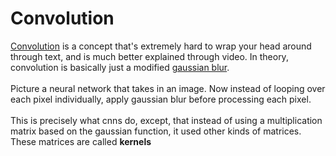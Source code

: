 # Convolution

<a href="https://www.youtube.com/watch?v=KuXjwB4LzSA">Convolution</a> is a concept that's extremely hard to wrap your head around through text, and is much better explained through video.
In theory, convolution is basically just a modified <a href="https://en.wikipedia.org/wiki/Gaussian_blur">gaussian blur</a>.
<br />
<br />
Picture a neural network that takes in an image.
Now instead of looping over each pixel individually, apply gaussian blur before processing each pixel.
<br />
<br />
This is precisely what cnns do, except, that instead of using a multiplication matrix based on the gaussian function, it used other kinds of matrices.
These matrices are called **kernels**